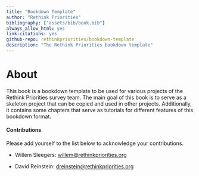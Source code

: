 ```yaml
---
title: "Bookdown Template"
author: "Rethink Priorities"
bibliography: ["assets/bib/book.bib"]
always_allow_html: yes
link-citations: yes
github-repo: rethinkpriorities/bookdown-template
description: "The Rethink Priorities bookdown template"
---
```


# About {.unnumbered}

This book is a bookdown template to be used for various projects of the Rethink Priorities survey team. The main goal of this book is to serve as a skeleton project that can be copied and used in other projects. Additionally, it contains some chapters that serve as tutorials for different features of this bookdown format.

#### Contributions {.unnumbered}

Please add yourself to the list below to acknowledge your contributions.

-   Willem Sleegers: [willem\@rethinkpriorities.org](mailto:willem@rethinkpriorities.org)

-   David Reinstein: [dreinstein\@rethinkpriorities.org](mailto:dreinstein@rethinkpriorities.org)
